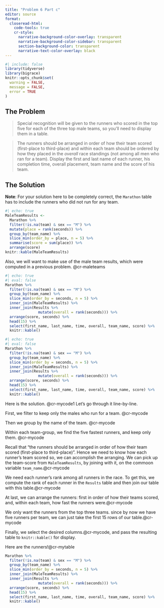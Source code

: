 ```yaml
---
title: "Problem 6 Part c"
editor: source
format:
  closeread-html:
    code-tools: true
    cr-style:
      narrative-background-color-overlay: transparent
      narrative-background-color-sidebar: transparent
      section-background-color: transparent
      narrative-text-color-overlay: black
---
```


```r
#| include: false
library(tidyverse)
library(bigrace)
knitr::opts_chunk$set(
  warning = FALSE,
  message = FALSE,
  error = TRUE
)
```



## The Problem

>Special recognition will be given to the runners who scored in the top five for each of the three top male teams, so you'll need to display them in a table.

>The runners should be arranged in order of how their team scored (first-place to third-place) and within each team should be ordered by how they placed in the *overall* race standings (not among all men who ran for a team).  Display the first and last name of each runner, his completion time, overall placement, team name and the score of his team.

## The Solution

**Note**:  For your solution here to be completely correct, the `Marathon` table has to include the runners who did not run for any team.

:::{.cr-section}


:::{#cr-maleteams}
```r
#| echo: true
MaleTeamResults <-
  Marathon %>%
  filter(!is.na(team) & sex == "M") %>%
  mutate(place = rank(seconds)) %>%
  group_by(team_name) %>%
  slice_min(order_by = place, n = 5) %>%
  summarise(score = sum(place)) %>%
  arrange(score)
knitr::kable(MaleTeamResults)
```
:::

Also, we will want to make use of the male team results, which were computed in a previous problem. @cr-maleteams

:::{#cr-mycode1}
```r
#| echo: true
#| eval: false
Marathon %>%
  filter(!is.na(team) & sex == "M") %>%
  group_by(team_name) %>%
  slice_min(order_by = seconds, n = 5) %>%
  inner_join(MaleTeamResults) %>%
  inner_join(Results %>%
               mutate(overall = rank(seconds))) %>%
  arrange(score, seconds) %>%
  head(15) %>%
  select(first_name, last_name, time, overall, team_name, score) %>% 
  knitr::kable()
```
:::

:::{#cr-mycode}
```r
#| echo: true
#| eval: false
Marathon %>%
  filter(!is.na(team) & sex == "M") %>%
  group_by(team_name) %>%
  slice_min(order_by = seconds, n = 5) %>%
  inner_join(MaleTeamResults) %>%
  inner_join(Results %>%
               mutate(overall = rank(seconds))) %>%
  arrange(score, seconds) %>%
  head(15) %>%
  select(first_name, last_name, time, overall, team_name, score) %>% 
  knitr::kable()
```
:::

Here is the solution. @cr-mycode1 Let's go through it line-by-line.

First, we filter to keep only the males who run for a team. [@cr-mycode]{hlz="2"}

Then we group by the name of the team. [@cr-mycode]{hlz="3"}

Within each team-group, we find the five fastest runners, and keep only them.  [@cr-mycode]{hlz="4"}

Recall that "the runners should be arranged in order of how their team scored (first-place to third-place)".  Hence we need to know how each runner's team scored so, we can accomplish the arranging.  We can pick up the team-score from `MaleTeamResults`, by joining with it, on the commoon variable `team_name`.[@cr-mycode]{hlz="5"}

We need each runner's rank among all runners in the race.  To get this, we compute the rank of each runner in the `Results` table and then join our table with this table.[@cr-mycode]{hlz="6-7"}

At last, we can arrange the runners:  first in order of how their teams scored, and, within each team, how fast the runners were.[@cr-mycode]{hlz="8"}

We only want the runners from the top three teams.  since by now we have five runners per team, we can just take the first 15 rows of our table.[@cr-mycode]{hlz="9"}

Finally, we select the desired columns.[@cr-mycode]{hlz="10-11"}, and pass the resulting table to `knitr::kable()` for display.

Here are the runners!@cr-mytable

:::{#cr-mytable}
```r
Marathon %>%
  filter(!is.na(team) & sex == "M") %>%
  group_by(team_name) %>%
  slice_min(order_by = seconds, n = 5) %>%
  inner_join(MaleTeamResults) %>%
  inner_join(Results %>%
               mutate(overall = rank(seconds))) %>%
  arrange(score, seconds) %>%
  head(15) %>%
  select(first_name, last_name, time, overall, team_name, score) %>% 
  knitr::kable()
```
:::
:::


